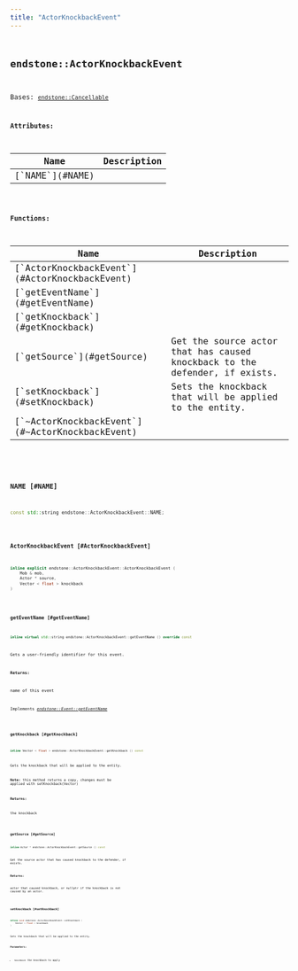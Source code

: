 ```yaml
---
title: "ActorKnockbackEvent"
---
```


## <code className="doc-symbol doc-symbol-class"/> endstone::ActorKnockbackEvent

Bases: [`endstone::Cancellable`](classendstone_1_1_cancellable.md)









**Attributes:**

<table>
<thead>
   <tr>
      <th>Name</th>
      <th>Description</th>
   </tr>
</thead>
<tbody>
<tr key="classendstone_1_1_actor_knockback_event_1a3612ace20ee9b1d15cc5d3f65aef90a0">
    <td>[`NAME`](#NAME)</td>
    <td></td>
</tr>
</tbody>
</table>






**Functions:**

<table>
<thead>
   <tr>
      <th>Name</th>
      <th>Description</th>
   </tr>
</thead>
<tbody>
<tr key="classendstone_1_1_actor_knockback_event_1acd617a2d1ffb56c3b9a479d4ddb080a5">
    <td>[`ActorKnockbackEvent`](#ActorKnockbackEvent)</td>
    <td></td>
</tr>
<tr key="classendstone_1_1_actor_knockback_event_1a6b3eee184de0d29360031cf48680c25a">
    <td>[`getEventName`](#getEventName)</td>
    <td></td>
</tr>
<tr key="classendstone_1_1_actor_knockback_event_1a7ec5c1018eb0c66d7143796837ebfff0">
    <td>[`getKnockback`](#getKnockback)</td>
    <td></td>
</tr>
<tr key="classendstone_1_1_actor_knockback_event_1a4dc601b2fc54d46ef20821a75035cd2e">
    <td>[`getSource`](#getSource)</td>
    <td>Get the source actor that has caused knockback to the defender, if exists.</td>
</tr>
<tr key="classendstone_1_1_actor_knockback_event_1a17876ee6a06028878ff098bec3bb20f1">
    <td>[`setKnockback`](#setKnockback)</td>
    <td>Sets the knockback that will be applied to the entity.</td>
</tr>
<tr key="classendstone_1_1_actor_knockback_event_1a2c59d36dbcf12d782d927acc211ef292">
    <td>[`~ActorKnockbackEvent`](#~ActorKnockbackEvent)</td>
    <td></td>
</tr>
</tbody>
</table>

### <code className="doc-symbol doc-symbol-variable"/> NAME [#NAME]

```cpp
const std::string endstone::ActorKnockbackEvent::NAME;
```


### <code className="doc-symbol doc-symbol-function"/> ActorKnockbackEvent [#ActorKnockbackEvent]

```cpp
inline explicit endstone::ActorKnockbackEvent::ActorKnockbackEvent (
    Mob & mob,
    Actor * source,
    Vector < float > knockback
) 
```


### <code className="doc-symbol doc-symbol-function"/> getEventName [#getEventName]

```cpp
inline virtual std::string endstone::ActorKnockbackEvent::getEventName () override const
```


Gets a user-friendly identifier for this event.




**Returns:**

name of this event 





        
Implements [*endstone::Event::getEventName*](classendstone_1_1_event.md#function-geteventname)

### <code className="doc-symbol doc-symbol-function"/> getKnockback [#getKnockback]

```cpp
inline Vector < float > endstone::ActorKnockbackEvent::getKnockback () const
```


Gets the knockback that will be applied to the entity.


**Note:** this method returns a copy, changes must be applied with setKnockback(Vector)




**Returns:**

the knockback 





        
### <code className="doc-symbol doc-symbol-function"/> getSource [#getSource]

```cpp
inline Actor * endstone::ActorKnockbackEvent::getSource () const
```

Get the source actor that has caused knockback to the defender, if exists.



**Returns:**

actor that caused knockback, or nullptr if the knockback is not caused by an actor. 





        
### <code className="doc-symbol doc-symbol-function"/> setKnockback [#setKnockback]

```cpp
inline void endstone::ActorKnockbackEvent::setKnockback (
    Vector < float > knockback
) 
```

Sets the knockback that will be applied to the entity.



**Parameters:**


* `knockback` the knockback to apply 




        